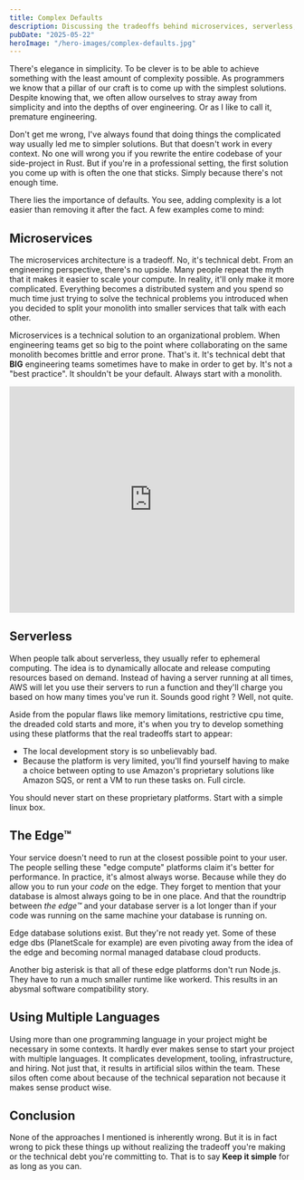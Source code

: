 ```yaml
---
title: Complex Defaults
description: Discussing the tradeoffs behind microservices, serverless, edge computing, and using multiple programming languages.
pubDate: "2025-05-22"
heroImage: "/hero-images/complex-defaults.jpg"
---
```


There's elegance in simplicity. To be clever is to be able to achieve something with the least amount of complexity possible. As programmers we know that a pillar of our craft is to come up with the simplest solutions. Despite knowing that, we often allow ourselves to stray away from simplicity and into the depths of over engineering. Or as I like to call it, premature engineering.

Don't get me wrong, I've always found that doing things the complicated way usually led me to simpler solutions. But that doesn't work in every context. No one will wrong you if you rewrite the entire codebase of your side-project in Rust. But if you're in a professional setting, the first solution you come up with is often the one that sticks. Simply because there's not enough time.

There lies the importance of defaults. You see, adding complexity is a lot easier than removing it after the fact. A few examples come to mind:

## Microservices

The microservices architecture is a tradeoff. No, it's technical debt. From an engineering perspective, there's no upside. Many people repeat the myth that it makes it easier to scale your compute. In reality, it'll only make it more complicated. Everything becomes a distributed system and you spend so much time just trying to solve the technical problems you introduced when you decided to split your monolith into smaller services that talk with each other.

Microservices is a technical solution to an organizational problem. When engineering teams get so big to the point where collaborating on the same monolith becomes brittle and error prone. That's it. It's technical debt that **BIG** engineering teams sometimes have to make in order to get by. It's not a "best practice". It shouldn't be your default. Always start with a monolith.

<iframe
  width="100%"
  height="400"
  src="https://www.youtube.com/embed/y8OnoxKotPQ"
  title="Microservices"
  frameborder="0"
  allow="accelerometer; autoplay; clipboard-write; encrypted-media; gyroscope; picture-in-picture; web-share"
  referrerpolicy="strict-origin-when-cross-origin"
  allowfullscreen
></iframe>

## Serverless

When people talk about serverless, they usually refer to ephemeral computing. The idea is to dynamically allocate and release computing resources based on demand. Instead of having a server running at all times, AWS will let you use their servers to run a function and they'll charge you based on how many times you've run it. Sounds good right ? Well, not quite.

Aside from the popular flaws like memory limitations, restrictive cpu time, the dreaded cold starts and more, it's when you try to develop something using these platforms that the real tradeoffs start to appear:

- The local development story is so unbelievably bad.
- Because the platform is very limited, you'll find yourself having to make a choice between opting to use Amazon's proprietary solutions like Amazon SQS, or rent a VM to run these tasks on. Full circle.

You should never start on these proprietary platforms. Start with a simple linux box.

## The Edge™

Your service doesn't need to run at the closest possible point to your user. The people selling these "edge compute" platforms claim it's better for performance. In practice, it's almost always worse. Because while they do allow you to run your _code_ on the edge. They forget to mention that your database is almost always going to be in one place. And that the roundtrip between _the edge™_ and your database server is a lot longer than if your code was running on the same machine your database is running on.

Edge database solutions exist. But they're not ready yet. Some of these edge dbs (PlanetScale for example) are even pivoting away from the idea of the edge and becoming normal managed database cloud products.

Another big asterisk is that all of these edge platforms don't run Node.js. They have to run a much smaller runtime like workerd. This results in an abysmal software compatibility story.

## Using Multiple Languages

Using more than one programming language in your project might be necessary in some contexts. It hardly ever makes sense to start your project with multiple languages. It complicates development, tooling, infrastructure, and hiring. Not just that, it results in artificial silos within the team. These silos often come about because of the technical separation not because it makes sense product wise.

## Conclusion

None of the approaches I mentioned is inherently wrong. But it is in fact wrong to pick these things up without realizing the tradeoff you're making or the technical debt you're committing to. That is to say **Keep it simple** for as long as you can.
